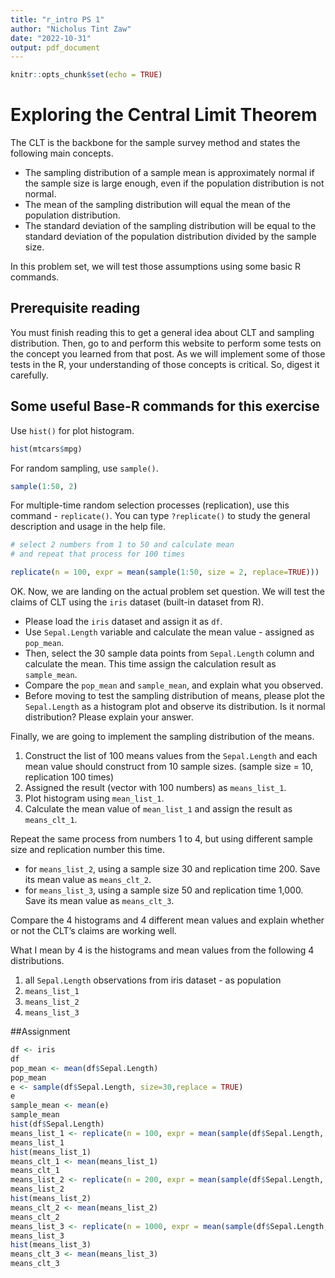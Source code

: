```yaml
---
title: "r_intro PS 1"
author: "Nicholus Tint Zaw"
date: "2022-10-31"
output: pdf_document
---
```


```r
knitr::opts_chunk$set(echo = TRUE)
```



# Exploring the Central Limit Theorem 

The CLT is the backbone for the sample survey method and states the following main concepts. 

+ The sampling distribution of a sample mean is approximately normal if the sample size is large enough, even if the population distribution is not normal. 
+ The mean of the sampling distribution will equal the mean of the population distribution. 
+ The standard deviation of the sampling distribution will be equal to the standard deviation of the population distribution divided by the sample size.


In this problem set, we will test those assumptions using some basic R commands. 


## Prerequisite reading 

You must finish reading this [\textcolor{blue}{Facebook post}](https://www.facebook.com/nickyonfb/posts/pfbid0TqwbTUCh89KwYnU6nkK26hTCrS8FS6gQcGtqa7Q5ajyjMDCGQTJpsCtqwgKqmnXXl) to get a general idea about CLT and sampling distribution. Then, go to [\textcolor{blue}{this website}](https://onlinestatbook.com/stat_sim/sampling_dist/index.html?fbclid=IwAR3J7qta7safgie6eZY5ucTK_DLzPUSwr8aLFkCUg3t1GTS-20qWXwHE0Tk) and perform this website to perform some tests on the concept you learned from that post. As we will implement some of those tests in the R, your understanding of those concepts is critical. So, digest it carefully.  


## Some useful Base-R commands for this exercise 

Use `hist()` for plot histogram. 

```r

hist(mtcars$mpg)

```


For random sampling, use `sample()`. 

```r

sample(1:50, 2)

```

For multiple-time random selection processes (replication), use this command - `replicate()`. You can type `?replicate()` to study the general description and usage in the help file.  

```r
# select 2 numbers from 1 to 50 and calculate mean
# and repeat that process for 100 times

replicate(n = 100, expr = mean(sample(1:50, size = 2, replace=TRUE)))

```


OK. Now, we are landing on the actual problem set question. We will test the claims of CLT using the `iris` dataset (built-in dataset from R). 


+ Please load the `iris` dataset and assign it as `df`. 
+ Use `Sepal.Length` variable and calculate the mean value - assigned as `pop_mean`. 
+ Then, select the 30 sample data points from `Sepal.Length` column and calculate the mean. This time assign the calculation result as `sample_mean`. 
+ Compare the `pop_mean` and `sample_mean`, and explain what you observed. 
+ Before moving to test the sampling distribution of means, please plot the `Sepal.Length` as a histogram plot and observe its distribution. Is it normal distribution? Please explain your answer. 



Finally, we are going to implement the sampling distribution of the means. 

1. Construct the list of 100 means values from the `Sepal.Length` and each mean value should construct from 10 sample sizes. (sample size = 10, replication 100 times)
2. Assigned the result (vector with 100 numbers) as `means_list_1`. 
3. Plot histogram using `mean_list_1`. 
4. Calculate the mean value of `mean_list_1` and assign the result as `means_clt_1`. 

Repeat the same process from numbers 1 to 4, but using different sample size and replication number this time. 

+ for `means_list_2`, using a sample size 30 and replication time 200. Save its mean value as `means_clt_2`. 
+ for `means_list_3`, using a sample size 50 and replication time 1,000. Save its mean value as `means_clt_3`. 


Compare the 4 histograms and 4 different mean values and explain whether or not the CLT's claims are working well. 

What I mean by 4 is the histograms and mean values from the following 4 distributions. 

1. all `Sepal.Length` observations from iris dataset - as population 
2. `means_list_1`
3. `means_list_2`
4. `means_list_3` 

##Assignment
```r
df <- iris
df
pop_mean <- mean(df$Sepal.Length)
pop_mean
e <- sample(df$Sepal.Length, size=30,replace = TRUE)
e
sample_mean <- mean(e)
sample_mean
hist(df$Sepal.Length)
means_list_1 <- replicate(n = 100, expr = mean(sample(df$Sepal.Length, size = 10, replace=TRUE)))
means_list_1
hist(means_list_1)
means_clt_1 <- mean(means_list_1)
means_clt_1
means_list_2 <- replicate(n = 200, expr = mean(sample(df$Sepal.Length, size = 30, replace=TRUE)))
means_list_2
hist(means_list_2)
means_clt_2 <- mean(means_list_2)
means_clt_2
means_list_3 <- replicate(n = 1000, expr = mean(sample(df$Sepal.Length, size = 50, replace=TRUE)))
means_list_3
hist(means_list_3)
means_clt_3 <- mean(means_list_3)
means_clt_3
```
